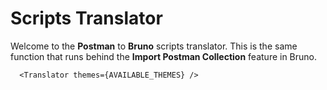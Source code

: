 
# Scripts Translator

Welcome to the **Postman** to **Bruno** scripts translator. 
This is the same function that runs behind the **Import Postman Collection** feature in Bruno.

      <Translator themes={AVAILABLE_THEMES} />